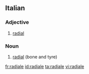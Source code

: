 ==Italian==

===Adjective===
{{it-adj|radial|e|i}}

# [[radial]]

===Noun===
{{it-noun|radial|m|e|i}}

# [[radial]] (bone and tyre)

[[fr:radiale]]
[[id:radiale]]
[[ta:radiale]]
[[vi:radiale]]